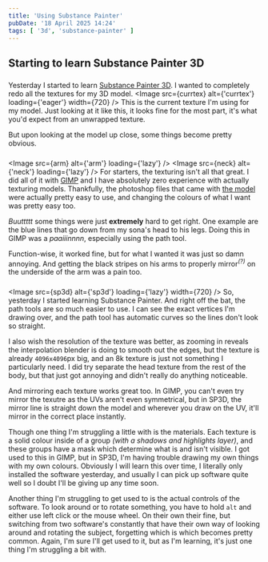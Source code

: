 ```yaml
---
title: 'Using Substance Painter'
pubDate: '18 April 2025 14:24'
tags: [ '3d', 'substance-painter' ]
---
```



## Starting to learn Substance Painter 3D

###

Yesterday I started to learn [Substance Painter 3D](https://www.adobe.com/uk/products/substance3d/apps/painter.html).
I wanted to completely redo all the textures for my 3D model.
<Image
  src={currtex} alt={'currtex'}
  loading={'eager'} width={720}
/>
This is the current texture I'm using for my model. Just looking at it like this, it looks fine for the most part, it's what you'd expect from an unwrapped texture.

But upon looking at the model up close, some things become pretty obvious.

###

<Image src={arm} alt={'arm'} loading={'lazy'} />
<Image src={neck} alt={'neck'} loading={'lazy'} />
For starters, the texturing isn't all that great. I did all of it with [GIMP](https://gimp.org) and I have absolutely zero experience with actually texturing models. Thankfully, the photoshop files that came with [the model](https://juliawinterpaw.gumroad.com/l/canine) were actually pretty easy to use, and changing the colours of what I want was pretty easy too.

*Buuttttt* some things were just **extremely** hard to get right. One example are the blue lines that go down from my sona's head to his legs. Doing this in GIMP was a *paaiiinnnn*, especially using the path tool.

Function-wise, it worked fine, but for what I wanted it was just so damn annoying. And getting the black stripes on his arms to properly mirror<sup>*(?)*</sup> on the underside of the arm was a pain too.

###

<Image
  src={sp3d} alt={'sp3d'}
  loading={'lazy'} width={720}
/>
So, yesterday I started learning Substance Painter. And right off the bat, the path tools are so much easier to use. I can see the exact vertices I'm drawing over, and the path tool has automatic curves so the lines don't look so straight.

I also wish the resolution of the texture was better, as zooming in reveals the interpolation blender is doing to smooth out the edges, but the texture is already `4096x4096`px big, and an 8k texture is just not something I particularly need. I did try separate the head texture from the rest of the body, but that just got annoying and didn't really do anything noticeable.

And mirroring each texture works great too. In GIMP, you can't even try mirror the texutre as the UVs aren't even symmetrical, but in SP3D, the mirror line is straight down the model and wherever you draw on the UV, it'll mirror in the correct place instantly.

Though one thing I'm struggling a little with is the materials. Each texture is a solid colour inside of a group *(with a shadows and highlights layer)*, and these groups have a mask which determine what is and isn't visible. I got used to this in GIMP, but in SP3D, I'm having trouble drawing my own things with my own colours. Obviously I will learn this over time, I literally only installed the software yesterday, and usually I can pick up software quite well so I doubt I'll be giving up any time soon.

Another thing I'm struggling to get used to is the actual controls of the software. To look around or to rotate something, you have to hold `alt` and either use left click or the mouse wheel. On their own their fine, but switching from two software's constantly that have their own way of looking around and rotating the subject, forgetting which is which becomes pretty common. Again, I'm sure I'll get used to it, but as I'm learning, it's just one thing I'm struggling a bit with.